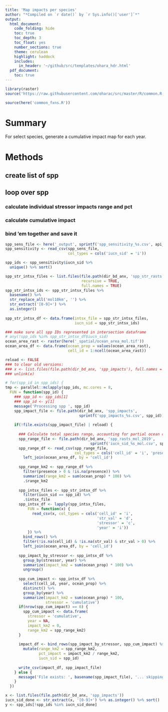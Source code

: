```yaml
---
title: 'Map impacts per species'
author: "*Compiled on `r date()` by `r Sys.info()['user']`*"
output: 
  html_document:
    code_folding: hide
    toc: true
    toc_depth: 3
    toc_float: yes
    number_sections: true
    theme: cerulean
    highlight: haddock
    includes: 
      in_header: '~/github/src/templates/ohara_hdr.html'
  pdf_document:
    toc: true
---
```


``` r

library(raster)
source('https://raw.githubusercontent.com/oharac/src/master/R/common.R')

source(here('common_fxns.R'))

```


# Summary

For select species, generate a cumulative impact map for each year.  

# Methods

## create list of spp
## loop over spp
### calculate individual stressor impacts range and pct
### calculate cumulative impact
### bind 'em together and save it

```r
spp_sens_file <- here('_output', sprintf('spp_sensitivity_%s.csv', api_version))
spp_sensitivity <- read_csv(spp_sens_file,
                            col_types = cols('iucn_sid' = 'i'))

spp_ids <- spp_sensitivity$iucn_sid %>%
  unique() %>% sort()

spp_str_intsx_files <- list.files(file.path(dir_bd_anx, 'spp_str_rasts'),
                                  recursive = TRUE,
                                  full.names = TRUE)
spp_str_intsx_ids <- spp_str_intsx_files %>%
  basename() %>%
  str_replace_all('mol10km', '') %>%
  str_extract('[0-9]+') %>%
  as.integer()
  
spp_str_intsx_df <- data.frame(intsx_file = spp_str_intsx_files,
                               iucn_sid = spp_str_intsx_ids)

### make sure all spp IDs represented in intersection dataframe
# any(!spp_ids %in% spp_str_intsx_df$iucn_sid)
ocean_area_rast <- raster(here('_spatial/ocean_area_mol.tif'))
ocean_area_df <- data.frame(ocean_prop = values(ocean_area_rast),
                            cell_id = 1:ncell(ocean_area_rast))

reload <- FALSE
### to clear old versions:
### x <- list.files(file.path(dir_bd_anx, 'spp_impacts'), full.names = TRUE)
### unlink(x)

# for(spp_id in spp_ids) {
tmp <- parallel::mclapply(spp_ids, mc.cores = 8, 
  FUN = function(spp_id) {
    ### spp_id <- spp_ids[1]
    ### spp_id <- y[1]
    message('Processing spp ', spp_id)
    spp_impact_file <- file.path(dir_bd_anx, 'spp_impacts',
                                 sprintf('spp_impacts_%s.csv', spp_id))
    
    if(!file.exists(spp_impact_file) | reload) {
    
      ### Calculate total species range, accounting for partial ocean cells
      spp_range_file <- file.path(dir_bd_anx, 'spp_rasts_mol_2019',
                                      sprintf('iucn_sid_%s_mol.csv', spp_id))
      spp_range_df <- read_csv(spp_range_file, 
                               col_types = cols('cell_id' = 'i', 'presence' = 'i')) %>%
        left_join(ocean_area_df, by = 'cell_id')
      
      spp_range_km2 <- spp_range_df %>%
        filter(presence > 0 & !is.na(presence)) %>%
        summarize(range_km2 = sum(ocean_prop) * 100) %>%
        .$range_km2
      
      spp_intsx_files <- spp_str_intsx_df %>%
        filter(iucn_sid == spp_id) %>%
        .$intsx_file
      spp_intsx_df <- lapply(spp_intsx_files,
          FUN = function(x) {
            read_csv(x, col_types = cols('cell_id' = 'i',
                                         'str_val' = 'd',
                                         'stressor' = 'c',
                                         'year' = 'i'))
          }) %>%
        bind_rows() %>%
        filter(!is.na(cell_id) & !is.na(str_val) & str_val > 0) %>%
        left_join(ocean_area_df, by = 'cell_id')
      
      spp_impact_by_stressor <- spp_intsx_df %>%
        group_by(stressor, year) %>%
        summarize(impact_km2 = sum(ocean_prop) * 100) %>%
        ungroup()
      
      spp_cum_impact <- spp_intsx_df %>%
        select(cell_id, year, ocean_prop) %>%
        distinct() %>%
        group_by(year) %>%
        summarize(impact_km2 = sum(ocean_prop) * 100,
                  stressor = 'cumulative')
      if(nrow(spp_cum_impact) == 0) {
        spp_cum_impact <- data.frame(
          stressor = 'cumulative',
          year = NA,
          impact_km2 = 0,
          range_km2 = spp_range_km2)
      }
      
      impact_df <- bind_rows(spp_impact_by_stressor, spp_cum_impact) %>%
        mutate(range_km2 = spp_range_km2,
               pct_impact = impact_km2 / range_km2,
               iucn_sid = spp_id)
      
      write_csv(impact_df, spp_impact_file)
    } else {
      message('File exists: ', basename(spp_impact_file), '... skipping!')
    }
  })

```

```r
x <- list.files(file.path(dir_bd_anx, 'spp_impacts'))
iucn_sid_done <- str_extract(x, '[0-9]+') %>% as.integer() %>% sort()
y <- spp_ids[!spp_ids %in% iucn_sid_done]


```


